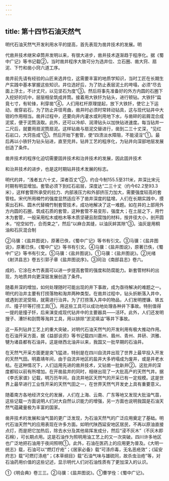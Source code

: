 ```yaml
---
---
---
```

title: 第十四节石油天然气
---



明代石油天然气开发利用水平的提高，首先表现为凿井技术的发展。明

代凿井技术继宋卓筒井发明以来，有很大进步，凿井技术逐渐趋于程序化。据《蜀中广记》等书记载②，当时凿井程序大致可分为选井位、立石圈、凿大窍、扇泥、下竹和凿小窍六道工序。

凿井前先请有经验的山匠来选井位，这需要丰富的地质学知识，当时工匠在长期生产实践中基本掌握这些知识。井位选好后，为了防止表层泥土的垮塌，必须“尽去面上浮土，不计丈尺，以见坚石为度”③。然后将事先准备好的外方内圆的石圈下入挖好的坑中，层层相垒筑成井筒。接着用大铁钎为钻头，进行顿钻。大铁钎“扁竟七寸，有轮锋，利穿凿”④，人们用杠杆原理提起，放下大铁钎，使它上下运动，凿穿岩石，为了防止井径弯曲，凿井时必须时常转动钻具，这与现代钻井中大钳的作用相当。凿井过程中，还要向井内灌水或利用地下水，与凿碎的岩屑混合成泥浆，便于泥筒汲取。此外，还可以冷却、润滑钻头以加快钻进速度。每当钻井一二尺后，就要用扇泥筒扇泥。这样钻凿与扇泥交替进行，凿到二三十丈深，“见红石岩口，大窍告成”⑤。然后开始下套管，使“四溃淡水障阻，不能浸淫”①。最后再以小铁钎为钻头钻进，直至完井。钻井工艺的程序化，为钻井向深部地层发展创造了条件。

凿井技术的程序化迫切需要固井技术和治井技术的发展，因此固井技术

和治井技术的进步，也是这时期钻井技术发展的标志。

明代的井，“浅者五六十丈，深者百丈”②，约合今制155.5至311米，井深比宋元时期有明显增加。套管必须下到红石岩层，深度达“二三十丈（约今62.2至93.3米），这样套管所承受的拉力、内部液压力和外部挤压力加大，需要强度较高的套管柱。宋代所用楠竹的强度显然适应不了凿井深度的猛增。人们在长期实践中，摸索出石料、圆木代替楠竹制套管技术，成功地解决了这一难题。如在井的上部用外方内圆的石圈，筑成石质的套管，这种套管不易变形，强度大；在土层之下，用竹木为套管，一般采用松木或柏木等木质坚硬且耐腐蚀的材料，按井径大小，剖开圆木，“挖空如竹，合而束之”，然后“以麻合其缝，以油灰衅其隙”③。油灰是用桐油和石灰混合制

②马骥：《盐井图说》，原著已佚，《蜀中广记》等书有引文。③马骥：《盐井图说》，原著已佚，《蜀中广记》等书有引文。④马骥：《盐井图说》，原著已佚，《蜀中广记》等书有引文。⑤马骥：《盐井图说》。①马骥：《盐井图说》。②光绪《射洪县志》卷五引郭子章《盐井图说序》。③同治《南部县志》卷六。

成的，它涂在木竹表面可以进一步提高套管的强度和防腐能力。新套管材料的出现，为地质井向更深层发展创造了条件。

随着井深的增加，如何处理随时可能出现的井下事故，成为亟待解决的难题之一。明代的治井主要有打捞落物和淘井两种类型。在凿井过程中，钻头折断落入井中，或遇到淤泥受阻，就需进行治井。为了打捞落入井中的物品，人们发明搅镰、铁五爪、撞子钎等打捞工具①。用这些工具可以成功地处理各种井下事故。特别值得一提的是撞子钎，后来演变成现代钻井中的主要器具——活环。此外，人们还发明搜子、漕钎和刮筒等淘井工具，用以排除“淤泥填溢”等井下事故。

这一系列钻井工艺上的重大突破，对明代石油天然气的开发利用有极大推动作用。在石油开采方面，据《益部谈资》等书记载四川嘉州、眉州、青州、井研、洪雅、犍为诸县都有石油井。这是继西北油井以来，我国又一批早期的石油井。

在天然气开采方面更是突飞猛进，特别是在四川自流井出现了世界上最早投入开发的天然气田。明嘉靖年间，由于自流井地区的盐井大多坍塌成为废井，或是井老水枯。在这种情况下，人们运用先进的凿井技术，又钻凿一批新井②。这批井的深度都较以前有所增加。在开凿盐井的同时，相继出现了一大批高产的天然气井。据《李氏家谱》记载，明万历年间，自流井地区天然气的开采已有一定规模。这是世界上最早进行工业性开采的天然气田之一，在世界天然气开发史上具有重要意义。

随着南方各地经济文化的发展，人们在上海、云南、广东等地又发现大批油气苗，这些记载一方面说明人们对大自然认识能力的增强，另一方面也说明我国是石油天然气蕴藏量极为丰富的国家。

凿井技术的发展和油气苗的更广泛发现，为石油天然气的广泛应用奠定了基础。明代石油天然气的应用表现在许多方面。如明代陕西延安地区居民，不再以原油直接点灯，而是把它加热后，除去水分及其他易挥发成分，然后“浸不灰木”（不灰木即石棉），可长期点用。这是石油作为照明用油工艺上的又一次突破。四川许多地区也广泛地把石油用于夜间照明①。此外，石油在医药上的应用更为普及。《大明一统志》载，石油可以“燃灯疗疮”；《居家必备》载“可涤疖毒，无名恶疮效”；《延安府志》载“可燃灯涤疮”；《本草纲目》载“石油气味与雄硫同，故杀虫治疮”等，对石油药用价值的这些记述，显示明代人们对石油性质有了更加深入的认识。

①《明会典》卷三三。②马骥：《盐井图说》。①曹学佺：《蜀中广记》。